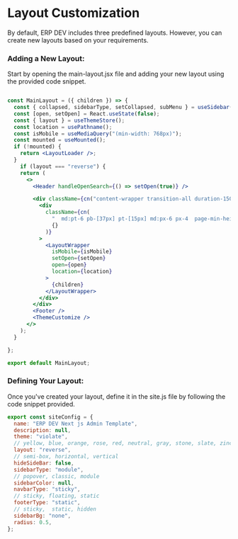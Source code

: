 # Layout Customization

By default, ERP DEV includes three predefined layouts. However, you can create new layouts based on your requirements.

### Adding a New Layout:

Start by opening the main-layout.jsx file and adding your new layout using the provided code snippet.


```jsx filename="main-layout.jsx"

const MainLayout = ({ children }) => {
  const { collapsed, sidebarType, setCollapsed, subMenu } = useSidebar();
  const [open, setOpen] = React.useState(false);
  const { layout } = useThemeStore();
  const location = usePathname();
  const isMobile = useMediaQuery("(min-width: 768px)");
  const mounted = useMounted();
  if (!mounted) {
    return <LayoutLoader />;
  }
    if (layout === "reverse") {
    return (
      <>
        <Header handleOpenSearch={() => setOpen(true)} />

        <div className={cn("content-wrapper transition-all duration-150 ")}>
          <div
            className={cn(
              "  md:pt-6 pb-[37px] pt-[15px] md:px-6 px-4  page-min-height-reverse ",
              {}
            )}
          >
            <LayoutWrapper
              isMobile={isMobile}
              setOpen={setOpen}
              open={open}
              location={location}
            >
              {children}
            </LayoutWrapper>
          </div>
        </div>
        <Footer />
        <ThemeCustomize />
      </>
    );
  }

};

export default MainLayout;

```

### Defining Your Layout:

Once you've created your layout, define it in the site.js file by following the code snippet provided.


```js filename="site.js"
export const siteConfig = {
  name: "ERP DEV Next js Admin Template",
  description: null,
  theme: "violate",
  // yellow, blue, orange, rose, red, neutral, gray, stone, slate, zinc, violate
  layout: "reverse",
  // semi-box, horizontal, vertical
  hideSideBar: false,
  sidebarType: "module",
  // popover, classic, module
  sidebarColor: null,
  navbarType: "sticky",
  // sticky, floating, static
  footerType: "static",
  // sticky,  static, hidden
  sidebarBg: "none",
  radius: 0.5,
};
```
